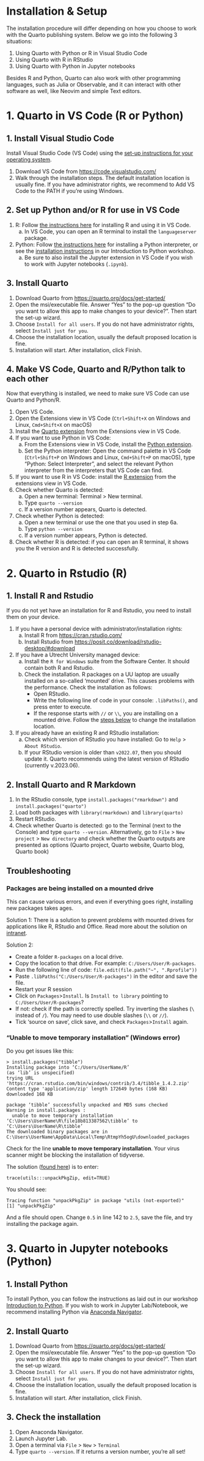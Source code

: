 # Installation & Setup {.unnumbered}

The installation procedure will differ depending on how you choose to work with the Quarto publishing system. Below we go into the following 3 situations:

1. Using Quarto with Python or R in Visual Studio Code
2. Using Quarto with R in RStudio
3. Using Quarto with Python in Jupyter notebooks

:::{.callout-note}
Besides R and Python, Quarto can also work with other programming languages, such as Julia or Observable, and it can interact with other software as well, like Neovim and simple Text editors.
:::

::: panel-tabset 

# 1. Quarto in VS Code (R or Python)

## 1. Install Visual Studio Code
Install Visual Studio Code (VS Code) using the [set-up instructions for your operating system](https://code.visualstudio.com/docs/setup/setup-overview).

1. Download VS Code from [https://code.visualstudio.com/](https://code.visualstudio.com/)
2. Walk through the installation steps. The default installation location is usually fine. If you have administrator rights, we recommend to Add VS Code to the PATH if you're using Windows.

## 2. Set up Python and/or R for use in VS Code
1. R: Follow [the instructions here](https://code.visualstudio.com/docs/languages/r#_getting-started) for installing R and using it in VS Code. 
   a. In VS Code, you can open an R terminal to install the `languageserver` package.
2. Python: Follow [the instructions here](https://code.visualstudio.com/docs/python/python-tutorial#_install-a-python-interpreter) for installing a Python interpreter, or see the [installation instructions](https://utrechtuniversity.github.io/workshop-introduction-to-python/installation-and-setup.html#install-python) in our Introduction to Python workshop.
   a. Be sure to also install the Jupyter extension in VS Code if you wish to work with Jupyter notebooks (`.ipynb`).

## 3. Install Quarto
1. Download Quarto from [https://quarto.org/docs/get-started/](https://quarto.org/docs/get-started/)
2. Open the msi/executable file. Answer "Yes" to the pop-up question "Do you want to allow this app to make changes to your device?". Then start the set-up wizard.
3. Choose `Install for all users`. If you do not have administrator rights, select `Install just for you`.
4. Choose the installation location, usually the default proposed location is fine.
5. Installation will start. After installation, click Finish.

## 4. Make VS Code, Quarto and R/Python talk to each other
Now that everything is installed, we need to make sure VS Code can use Quarto and Python/R. 

1. Open VS Code.
2. Open the Extensions view in VS Code (`Ctrl+Shift+X` on Windows and Linux, `Cmd+Shift+X` on macOS)
3. Install the [Quarto extension](https://marketplace.visualstudio.com/items?itemName=quarto.quarto) from the Extensions view in VS Code.
4. If you want to use Python in VS Code: 
   a. From the Extensions view in VS Code, install the [Python extension](https://marketplace.visualstudio.com/items?itemName=ms-python.python).
   b. Set the Python interpreter: Open the command palette in VS Code (`Ctrl+Shift+P` on Windows and Linux, `Cmd+Shift+P` on macOS), type "Python: Select Interpreter", and select the relevant Python interpreter from the interpreters that VS Code can find.
5. If you want to use R in VS Code: install the [R extension](https://marketplace.visualstudio.com/items?itemName=REditorSupport.r) from the extensions view in VS Code.
6. Check whether Quarto is detected:
   a. Open a new terminal: Terminal > New terminal.
   b. Type `quarto --version`
   c. If a version number appears, Quarto is detected.
7. Check whether Python is detected: 
   a. Open a new terminal or use the one that you used in step 6a.
   b. Type `python --version`
   c. If a version number appears, Python is detected.
8. Check whether R is detected: if you can open an R terminal, it shows you the R version and R is detected successfully.

# 2. Quarto in Rstudio (R)

## 1. Install R and Rstudio

If you do not yet have an installation for R and Rstudio, you need to install them on your device.

1. If you have a personal device with administrator/installation rights:
   a. Install R from [https://cran.rstudio.com/](https://cran.rstudio.com/)
   b. Install Rstudio from [https://posit.co/download/rstudio-desktop/#download](https://posit.co/download/rstudio-desktop/#download)
2. If you have a Utrecht University managed device:
   a. Install the `R for Windows` suite from the Software Center. It should contain both R and Rstudio. 
   b. Check the installation. R packages on a UU laptop are usually installed on a so-called 'mounted' drive. This causes problems with the performance. Check the installation as follows:
      - Open RStudio.
      - Write the following line of code in your console: `.libPaths()`, and press enter to execute.
      - If the response starts with `//` or `\\`, you are installing on a mounted drive. Follow the [steps below](#mounted-drive) to change the installation location.
3. If you already have an existing R and RStudio installation:
   a. Check which version of RStudio you have installed: Go to `Help` > `About RStudio`.
   b. If your RStudio version is older than `v2022.07`, then you should update it. Quarto recommends using the latest version of RStudio (currently v.2023.06). 

## 2. Install Quarto and R Markdown

1. In the RStudio console, type `install.packages("rmarkdown")` and `install.packages("quarto")`
2. Load both packages with `library(rmarkdown)` and `library(quarto)`
3. Restart RStudio. 
4. Check whether Quarto is detected: go to the Terminal (next to the Console) and type `quarto --version`. Alternatively, go to `File` > `New project` > `New directory` and check whether the Quarto outputs are presented as options (Quarto project, Quarto website, Quarto blog, Quarto book)

## Troubleshooting

### Packages are being installed on a mounted drive {#mounted-drive}

This can cause various errors, and even if everything goes right, installing new packages takes ages.

Solution 1: There is a solution to prevent problems with mounted drives for applications 
like R, RStudio and Office. Read more about the solution on [intranet](https://intranet.uu.nl/en/current-affairs/announcements/would-you-make-your-solis-laptop-work-more-efficiently).

Solution 2:

- Create a folder `R-packages` on a local drive. 
- Copy the location to that drive. For example: `C:/Users/User/R-packages`.
- Run the following line of code: `file.edit(file.path("~", ".Rprofile"))`
- Paste `.libPaths("C:/Users/User/R-packages")` in the editor and save the file.
- Restart your R session
- Click on `Packages`>`Install`. Is `Install to library` pointing to 
`C:/Users/User/R-packages`?
- If not: check if the path is correctly spelled. Try inverting the slashes 
(`\` instead of `/`). You may need to use double slashes (`\\` or `//`).
- Tick 'source on save', click save, and check `Packages`>`Install` again. 

### "Unable to move temporary installation" (Windows error)

Do you get issues like this: 

```
> install.packages("tibble")
Installing package into ‘C:/Users/UserName/R’
(as ‘lib’ is unspecified)
trying URL 'https://cran.rstudio.com/bin/windows/contrib/3.4/tibble_1.4.2.zip'
Content type 'application/zip' length 172649 bytes (168 KB)
downloaded 168 KB

package ‘tibble’ successfully unpacked and MD5 sums checked
Warning in install.packages :
  unable to move temporary installation ‘C:\Users\UserName\R\file18b813387562\tibble’ to ‘C:\Users\UserName\R\tibble’
The downloaded binary packages are in
C:\Users\UserName\AppData\Local\Temp\RtmpYh5ogU\downloaded_packages
```

Check for the line **unable to move temporary installation**. Your virus 
scanner might be blocking the installation of tidyverse.

The solution 
([found here](https://code.adonline.id.au/unable-to-move-temporary-installation-r/)) 
is to enter:

```trace(utils:::unpackPkgZip, edit=TRUE)```

You should see:
```
Tracing function "unpackPkgZip" in package "utils (not-exported)"
[1] "unpackPkgZip"
```

And a file should open. Change `0.5` in line 142 to `2.5`, save the file, and try 
installing the package again.


# 3. Quarto in Jupyter notebooks (Python)

## 1. Install Python

To install Python, you can follow the instructions as laid out in our workshop [Introduction to Python](https://utrechtuniversity.github.io/workshop-introduction-to-python/installation-and-setup.html#install-python). If you wish to work in Jupyter Lab/Notebook, we recommend installing Python via [Anaconda Navigator](https://www.anaconda.com/).

## 2. Install Quarto

1. Download Quarto from [https://quarto.org/docs/get-started/](https://quarto.org/docs/get-started/)
2. Open the msi/executable file. Answer "Yes" to the pop-up question "Do you want to allow this app to make changes to your device?". Then start the set-up wizard.
3. Choose `Install for all users`. If you do not have administrator rights, select `Install just for you`.
4. Choose the installation location, usually the default proposed location is fine.
5. Installation will start. After installation, click Finish.

## 3. Check the installation

1. Open Anaconda Navigator.
2. Launch Jupyter Lab.
3. Open a terminal via `File` > `New` > `Terminal`
4. Type `quarto --version`. If it returns a version number, you're all set!

:::
